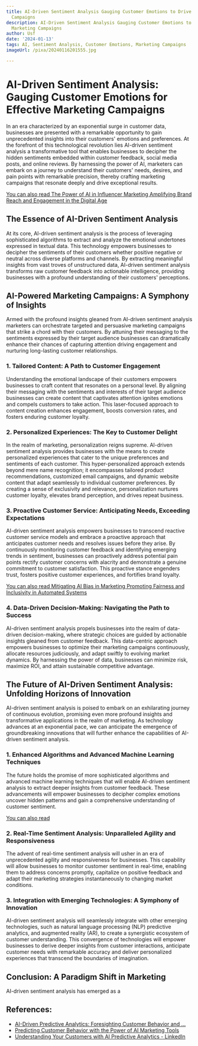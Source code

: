 ```yaml
---
title: AI-Driven Sentiment Analysis Gauging Customer Emotions to Drive Effective Marketing
  Campaigns
description: AI-Driven Sentiment Analysis Gauging Customer Emotions to Drive Effective
  Marketing Campaigns
author: Usf
date: '2024-01-13'
tags: AI, Sentiment Analysis, Customer Emotions, Marketing Campaigns
imageUrl: /pixa/20240116201555.jpg

---
```

# AI-Driven Sentiment Analysis: Gauging Customer  Emotions for Effective Marketing Campaigns

In an  era characterized by an exponential surge  in customer  data, businesses are presented with a  remarkable opportunity to gain unprecedented insights into their customers' emotions and preferences. At the forefront  of this technological revolution lies AI-driven  sentiment analysis a transformative  tool  that enables businesses to decipher the hidden sentiments embedded within customer feedback, social media posts, and online  reviews. By  harnessing  the power of AI, marketers can embark on  a journey to  understand their customers'  needs, desires, and pain points with remarkable precision,  thereby crafting marketing campaigns that resonate  deeply and  drive  exceptional results.

[You can also read The Power  of AI in Influencer Marketing Amplifying Brand Reach and Engagement in the Digital Age](The%20Power%20of%20AI%20in%20Influencer%20Marketing%20Amplifying%20Brand%20Reach%20and%20Engagement%20in%20the%20Digital%20Age)


## The Essence of AI-Driven Sentiment  Analysis

At  its  core, AI-driven sentiment analysis is the process of leveraging sophisticated algorithms to extract and  analyze the emotional undertones expressed in textual data.  This technology empowers businesses to decipher the sentiments of their customers whether positive negative or neutral across diverse platforms and channels. By extracting meaningful insights  from vast troves of  unstructured data, AI-driven  sentiment analysis transforms raw customer feedback into actionable intelligence, providing businesses with  a profound understanding of  their  customers' perceptions.

## AI-Powered Marketing Campaigns: A  Symphony of Insights

Armed with the profound insights gleaned from AI-driven sentiment analysis marketers can orchestrate targeted  and persuasive  marketing campaigns that strike a chord with their customers. By attuning their messaging to the sentiments expressed by their target audience businesses can dramatically enhance their  chances of capturing attention driving engagement and nurturing long-lasting customer relationships.

### 1.  Tailored Content: A Path to Customer Engagement

Understanding the emotional landscape of their customers empowers businesses  to craft content that resonates on a personal level. By aligning their messaging with the sentiments and interests of their target  audience businesses can create content that captivates attention ignites emotions and compels customers to take  action. This laser-focused approach to content creation enhances engagement, boosts conversion rates, and fosters enduring customer loyalty.

### 2. Personalized Experiences: The Key to Customer Delight

In  the realm of marketing, personalization reigns supreme. AI-driven sentiment analysis provides businesses with the means to create personalized  experiences  that cater to the unique preferences and sentiments of each  customer. This  hyper-personalized approach extends beyond  mere name recognition; it encompasses tailored product recommendations, customized  email campaigns, and  dynamic website content that adapt seamlessly to individual customer preferences. By creating a sense of exclusivity and relevance, personalization nurtures customer loyalty, elevates brand perception, and drives repeat business.

### 3. Proactive Customer Service: Anticipating Needs, Exceeding Expectations

AI-driven sentiment analysis  empowers businesses to transcend reactive customer service models and embrace a proactive approach that anticipates customer needs and  resolves issues before they arise.  By continuously monitoring customer feedback and identifying emerging trends in sentiment, businesses can proactively address potential pain points rectify customer concerns with alacrity and  demonstrate a genuine commitment to customer satisfaction. This proactive stance engenders  trust, fosters  positive customer  experiences, and fortifies brand loyalty.

[You can also read Mitigating AI Bias in Marketing Promoting Fairness and Inclusivity in Automated  Systems](Mitigating%20AI%20Bias%20in%20Marketing%20Promoting%20Fairness%20and%20Inclusivity%20in%20Automated%20Systems)


### 4. Data-Driven Decision-Making: Navigating the Path to Success

AI-driven sentiment analysis propels businesses into the realm of data-driven decision-making,  where strategic choices are guided by actionable insights gleaned from customer feedback. This data-centric approach empowers businesses to optimize their marketing campaigns continuously, allocate resources judiciously, and adapt swiftly to evolving market dynamics. By harnessing the power of data, businesses can minimize risk, maximize ROI,  and attain sustainable competitive advantage.

## The Future of AI-Driven Sentiment Analysis: Unfolding Horizons  of Innovation

AI-driven sentiment analysis is poised to embark on an exhilarating journey of continuous evolution, promising even more profound insights  and transformative  applications in the realm of marketing. As technology  advances at an exponential pace, we can anticipate the emergence of groundbreaking innovations that will further enhance  the capabilities of AI-driven sentiment analysis.

### 1. Enhanced Algorithms and Advanced Machine Learning Techniques

The  future holds the  promise of more sophisticated  algorithms and advanced machine learning techniques that will enable AI-driven sentiment analysis to extract deeper insights from customer feedback.  These advancements will empower businesses to decipher complex emotions uncover hidden  patterns  and gain a  comprehensive understanding of customer sentiment.

[You can also read ]()


### 2. Real-Time Sentiment Analysis: Unparalleled Agility and Responsiveness

The advent of real-time sentiment analysis will usher in an era of unprecedented agility and responsiveness  for businesses. This capability will allow businesses  to monitor customer sentiment in real-time, enabling them to address concerns promptly, capitalize on positive feedback and adapt their  marketing strategies instantaneously to changing market conditions.

### 3. Integration  with  Emerging Technologies: A Symphony  of Innovation

AI-driven sentiment analysis  will seamlessly integrate with other emerging technologies, such  as natural language processing (NLP) predictive analytics, and  augmented reality (AR), to create a synergistic ecosystem of  customer understanding. This convergence of technologies will empower businesses to derive deeper insights from customer interactions,  anticipate customer  needs with remarkable accuracy and deliver personalized experiences  that transcend the boundaries of imagination.

## Conclusion: A Paradigm Shift in Marketing

AI-driven sentiment analysis has emerged as  a

## References:
- [AI-Driven Predictive Analytics: Foresighting Customer Behavior and ...](https://www.linkedin.com/pulse/ai-driven-predictive-analytics-foresighting-customer-behavior-iyer-p47uf)
- [Predicting Customer Behavior with the Power of AI Marketing Tools](https://aicontentfy.com/en/blog/predicting-customer-behavior-with-power-of-ai-marketing-tools)
- [Understanding Your Customers with AI Predictive Analytics - LinkedIn](https://www.linkedin.com/pulse/understanding-your-customers-ai-predictive-analytics)

